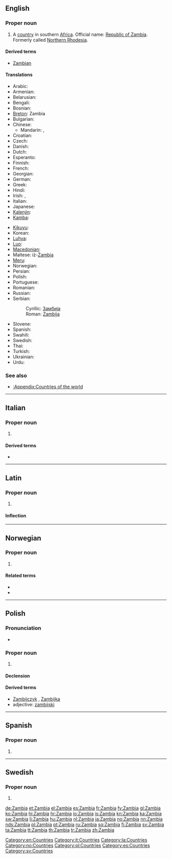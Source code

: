 {{also|Zámbia|Zâmbia}}
==English==

===Proper noun===
{{en-proper noun}}

# A [[country]] in southern [[Africa]]. Official name: [[Republic of Zambia]]. Formerly called [[Northern Rhodesia]].

====Derived terms====
* [[Zambian]]

====Translations====
{{trans-top|country in Southern Africa}}
* Arabic: {{t+|ar|زامبيا|f|tr=zámbiya}}
* Armenian: {{t-|hy|Զամբիա|tr=Zambia}}
* Belarusian: {{t-|be|Замбія|f|tr=Zámbija|xs=Belarusian}}
* Bengali: {{t-|bn|জাম্বিয়া}}
* Bosnian: {{t-|bs|Zambija|f}}
* [[Breton]]: Zambia
* Bulgarian: {{t-|bg|Замбия|f|tr=Zámbija}}
* Chinese:
** Mandarin: {{t-|cmn|贊比亞|sc=Hani}}, {{t-|cmn|赞比亚|tr=Zànbǐyà|sc=Hani}}
* Croatian: {{t+|hr|Zambija|f}}
* Czech: {{t-|cs|Zambie|f}}
* Danish: {{t-|da|Zambia}}
* Dutch: {{t+|nl|Zambia}}
* Esperanto: {{t-|eo|Zambio|xs=Esperanto}}
* Finnish: {{t+|fi|Sambia}}
* French: {{t+|fr|Zambie|f}}
* Georgian: {{t|ka|ზამბია|sc=Geor|xs=Georgian}}
* German: {{t+|de|Sambia}}
* Greek: {{t+|el|Ζάμπια|f|tr=Zámbia}}
* Hindi: {{t|hi|ज़ाम्बिया|tr=zāmbiyā|xs=Hindi}}
* Irish: {{t|ga|Saimbia|alt=An tSaimbia|f}}, {{t|ga|Poblacht na Saimbia|f}}
* Italian: {{t-|it|Zambia|m}}
* Japanese: {{t-|ja|ザンビア|tr=Zanbia}}
* [[Kalenjin]]: {{tø|kln|Zambia}}
* [[Kamba]]: {{tø|kam|Zambia}}
{{trans-mid}}
* [[Kikuyu]]: {{tø|ki|Zambia}}
* Korean: {{t+|ko|잠비아|tr=Jambia|sc=Hang}}
* [[Luhya]]: {{tø|luy|Zambia}}
* [[Luo]]: {{tø|luo|Zambia}}
* [[Macedonian]]: {{t|mk|Замбија|f|tr=Zámbija}}
* Maltese: iż-[[Żambja]]
* [[Meru]]: {{tø|mer|Zambia}}
* Norwegian: {{t+|no|Zambia}}
* Persian: {{t-|fa|زامبیا|xs=Persian}}
* Polish: {{t+|pl|Zambia|f}}
* Portuguese: {{t+|pt|Zâmbia|f}}
* Romanian: {{t-|ro|Zambia|f}}
* Russian: {{t+|ru|Замбия|f|tr=Zámbija}}
* Serbian:
*: Cyrillic: [[Замбија]]
*: Roman: [[Zambija]]
* Slovene: {{t+|sl|Zambija|f}}
* Spanish: {{t+|es|Zambia|f}}
* Swahili: {{t+|sw|Zambia|xs=Swahili}}
* Swedish: {{t+|sv|Zambia}}
* Thai: {{t|th|แซมเบีย|tr=saem-bia}}
* Turkish: {{t|tr|Zambiya}}
* Ukrainian: {{t+|uk|Замбія|f|tr=Zámbija|xs=Ukrainian}}
* Urdu: {{t-|ur|زامبیا|tr=zāmbiyā|xs=Urdu}}
{{trans-bottom}}

===See also===
* [[:Appendix:Countries of the world]]

[[Category:en:Countries]]

----

==Italian==
{{wikipedia|lang=it}}

===Proper noun===
{{it-proper noun|g=m}}

# {{l|en|Zambia}}

====Derived terms====
* {{l|it|zambiano}}

[[Category:it:Countries]]

----

==Latin==

===Proper noun===
{{la-proper noun|Zambia|Zambiae|Zambiae|f|first}}

# {{l|en|Zambia}}

====Inflection====
{{la-decl-1st-loc|Zambi}}

[[Category:la:Countries]]

----

==Norwegian==

===Proper noun===
{{no-proper noun}}

# {{l|en|Zambia}}

====Related terms====
* {{l|en|zambier}}
* {{l|en|zambisk}}

[[Category:no:Countries]]

----

==Polish==

===Pronunciation===
* {{IPA|/ˈz̪ambja/|lang=pl}}

===Proper noun===
{{head|pl|proper noun|g=f}}

# {{l|en|Zambia}}

====Declension====
{{pl-decl-noun-sing
|Zambia
|Zambii
|Zambii
|Zambię
|Zambią
|Zambii
|Zambio
}}

====Derived terms====
* [[Zambijczyk]] {{m}}, [[Zambijka]] {{f}}
* adjective: [[zambijski]]

[[Category:pl:Countries]]

----

==Spanish==
{{wikipedia|lang=es}}

===Proper noun===
{{es-proper noun|f}}

# {{l|en|Zambia}}

[[Category:es:Countries]]

----

==Swedish==

===Proper noun===
{{head|sv|proper noun}}

# {{l|en|Zambia}}

[[Category:sv:Countries]]

[[de:Zambia]]
[[et:Zambia]]
[[el:Zambia]]
[[es:Zambia]]
[[fr:Zambia]]
[[fy:Zambia]]
[[gl:Zambia]]
[[ko:Zambia]]
[[hi:Zambia]]
[[hr:Zambia]]
[[io:Zambia]]
[[is:Zambia]]
[[kn:Zambia]]
[[ka:Zambia]]
[[sw:Zambia]]
[[li:Zambia]]
[[hu:Zambia]]
[[nl:Zambia]]
[[ja:Zambia]]
[[no:Zambia]]
[[nn:Zambia]]
[[nds:Zambia]]
[[pl:Zambia]]
[[pt:Zambia]]
[[ru:Zambia]]
[[sq:Zambia]]
[[fi:Zambia]]
[[sv:Zambia]]
[[ta:Zambia]]
[[tt:Zambia]]
[[th:Zambia]]
[[tr:Zambia]]
[[zh:Zambia]]